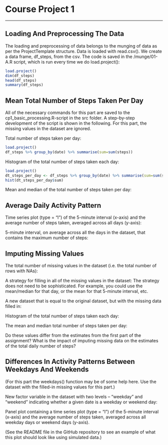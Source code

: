 # Course Project 1
***
## Loading And Preprocessing The Data

The loading and preprocessing of data belongs to the munging of data as per the ProjectTemplate structure. Data is loaded with read.csv(). We create a data frame, df_steps, from the csv. The code is saved in the /munge/01-A.R script, which is run every time we do load.project():

```r
load.project()
dim(df_steps)
head(df_steps)
summary(df_steps)
```

## Mean Total Number of Steps Taken Per Day

All of the necessary commands for this part are saved to the cp1_basic_processing.R-script in the src folder. A step-by-step development of the script is shown in the following. For this part, the missing values in the dataset are ignored.

Total number of steps taken per day:
```r
load.project()
df_steps %>% group_by(date) %>% summarise(sum=sum(steps))
```

Histogram of the total number of steps taken each day:
```r
load.project()
dt_steps_per_day <- df_steps %>% group_by(date) %>% summarise(sum=sum(steps))
hist(dt_steps_per_day$sum)

```

Mean and median of the total number of steps taken per day:

## Average Daily Activity Pattern

Time series plot (type = "l") of the 5-minute interval (x-axis) and the average number of steps taken, averaged across all days (y-axis):

5-minute interval, on average across all the days in the dataset, that contains the maximum number of steps:

## Imputing Missing Values

The total number of missing values in the dataset (i.e. the total number of rows with NAs):

A strategy for filling in all of the missing values in the dataset: The strategy does not need to be sophisticated. For example, you could use the mean/median for that day, or the mean for that 5-minute interval, etc.

A new dataset that is equal to the original dataset, but with the missing data filled in:

Histogram of the total number of steps taken each day:

The mean and median total number of steps taken per day:

Do these values differ from the estimates from the first part of the assignment? What is the impact of imputing missing data on the estimates of the total daily number of steps?

## Differences In Activity Patterns Between Weekdays And Weekends

(For this part the weekdays() function may be of some help here. Use the dataset with the filled-in missing values for this part.)

New factor variable in the dataset with two levels – “weekday” and “weekend” indicating whether a given date is a weekday or weekend day:

Panel plot containing a time series plot (type = "l") of the 5-minute interval (x-axis) and the average number of steps taken, averaged across all weekday days or weekend days (y-axis). 

(See the README file in the GitHub repository to see an example of what this plot should look like using simulated data.)
